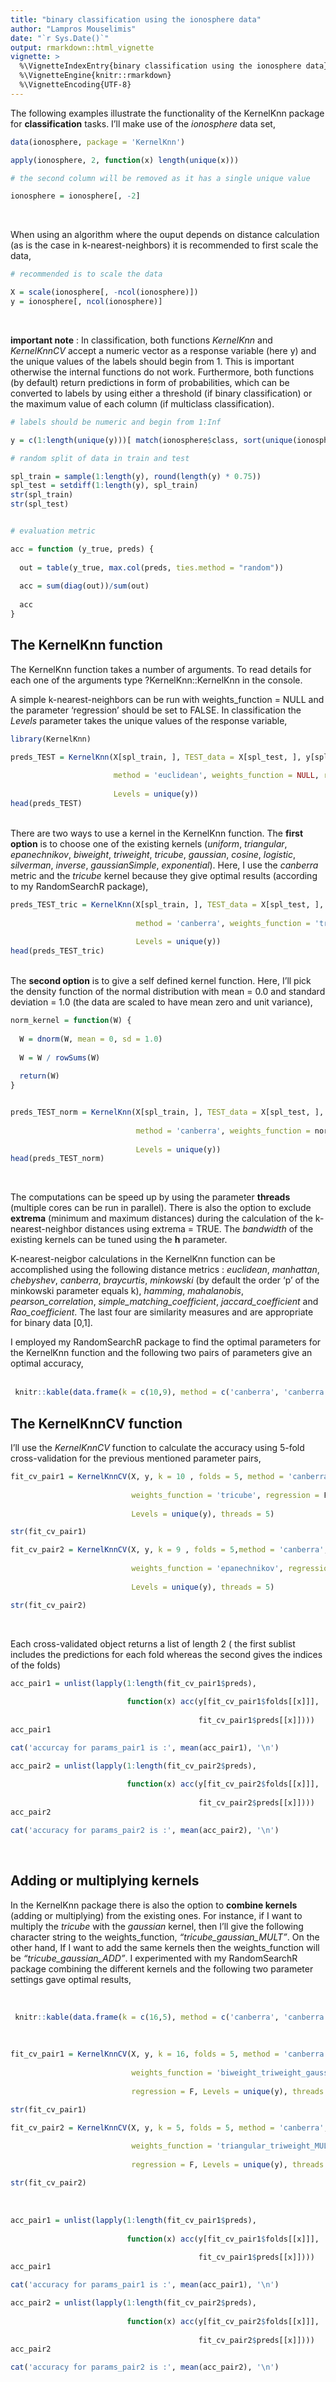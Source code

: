 ```yaml
---
title: "binary classification using the ionosphere data"
author: "Lampros Mouselimis"
date: "`r Sys.Date()`"
output: rmarkdown::html_vignette
vignette: >
  %\VignetteIndexEntry{binary classification using the ionosphere data}
  %\VignetteEngine{knitr::rmarkdown}
  %\VignetteEncoding{UTF-8}
---
```



The following examples illustrate the functionality of the KernelKnn package for **classification** tasks. I'll make use of the *ionosphere* data set, 



```r

data(ionosphere, package = 'KernelKnn')

apply(ionosphere, 2, function(x) length(unique(x)))

# the second column will be removed as it has a single unique value

ionosphere = ionosphere[, -2]
```
<br>


When using an algorithm where the ouput depends on distance calculation (as is the case in k-nearest-neighbors) it is recommended to first scale the data,


```r
# recommended is to scale the data

X = scale(ionosphere[, -ncol(ionosphere)])
y = ionosphere[, ncol(ionosphere)]
```
<br>

**important note** : In classification, both functions *KernelKnn* and *KernelKnnCV* accept a numeric vector as a response variable (here y) and the unique values of the labels should begin from 1. This is important otherwise the internal functions do not work. Furthermore, both functions (by default) return predictions in form of probabilities, which can be converted to labels by using either a threshold (if binary classification) or the maximum value of each column (if multiclass classification).


```r

# labels should be numeric and begin from 1:Inf

y = c(1:length(unique(y)))[ match(ionosphere$class, sort(unique(ionosphere$class))) ]

# random split of data in train and test

spl_train = sample(1:length(y), round(length(y) * 0.75))
spl_test = setdiff(1:length(y), spl_train)
str(spl_train)
str(spl_test)


# evaluation metric

acc = function (y_true, preds) {
  
  out = table(y_true, max.col(preds, ties.method = "random"))
  
  acc = sum(diag(out))/sum(out)
  
  acc
}

```


## The KernelKnn function

The KernelKnn function takes a number of arguments. To read details for each one of the arguments type ?KernelKnn::KernelKnn in the console. 

A simple k-nearest-neighbors can be run with weights_function = NULL and the parameter 'regression' should be set to FALSE. In classification the *Levels* parameter takes the unique values of the response variable,

```r

library(KernelKnn)

preds_TEST = KernelKnn(X[spl_train, ], TEST_data = X[spl_test, ], y[spl_train], k = 5 , 
                       
                       method = 'euclidean', weights_function = NULL, regression = F,
                       
                       Levels = unique(y))
head(preds_TEST)

```
<br>
There are two ways to use a kernel in the KernelKnn function. The **first option** is to choose one of the existing kernels (*uniform*, *triangular*, *epanechnikov*, *biweight*, *triweight*, *tricube*, *gaussian*, *cosine*, *logistic*, *silverman*, *inverse*, *gaussianSimple*, *exponential*). Here, I use the *canberra* metric and the *tricube* kernel because they give optimal results (according to my RandomSearchR package),


```r


preds_TEST_tric = KernelKnn(X[spl_train, ], TEST_data = X[spl_test, ], y[spl_train], k = 10 , 
                            
                            method = 'canberra', weights_function = 'tricube', regression = F,  
                            
                            Levels = unique(y))
head(preds_TEST_tric)

```

<br>
The **second option** is to give a self defined kernel function. Here, I'll pick the density function of the normal distribution with mean = 0.0 and standard deviation = 1.0 (the data are scaled to have mean zero and unit variance),


```r


norm_kernel = function(W) {
  
  W = dnorm(W, mean = 0, sd = 1.0)
  
  W = W / rowSums(W)
  
  return(W)
}


preds_TEST_norm = KernelKnn(X[spl_train, ], TEST_data = X[spl_test, ], y[spl_train], k = 10 , 
                            
                            method = 'canberra', weights_function = norm_kernel, regression = F, 
                            
                            Levels = unique(y))
head(preds_TEST_norm)

```
<br>

The computations can be speed up by using the parameter **threads** (multiple cores can be run in parallel). There is also the option to exclude **extrema** (minimum and maximum distances) during the calculation of the k-nearest-neighbor distances using extrema = TRUE. The *bandwidth* of the existing kernels can be tuned using the **h** parameter. 
<br>

K-nearest-neigbor calculations in the KernelKnn function can be accomplished using the following distance metrics : *euclidean*, *manhattan*, *chebyshev*, *canberra*, *braycurtis*, *minkowski* (by default the order 'p' of the minkowski parameter equals k), *hamming*, *mahalanobis*, *pearson_correlation*, *simple_matching_coefficient*, *jaccard_coefficient* and *Rao_coefficient*. The last four are similarity measures and are appropriate for binary data [0,1].
<br>

I employed my RandomSearchR package to find the optimal parameters for the KernelKnn function and the following two pairs of parameters give an optimal accuracy,
<br><br>

```r

 knitr::kable(data.frame(k = c(10,9), method = c('canberra', 'canberra'), kernel = c('tricube', 'epanechnikov')))
```


## The KernelKnnCV function
 
I'll use the *KernelKnnCV* function to calculate the accuracy using 5-fold cross-validation for the previous mentioned parameter pairs,


```r

fit_cv_pair1 = KernelKnnCV(X, y, k = 10 , folds = 5, method = 'canberra', 
                           
                           weights_function = 'tricube', regression = F, 
                           
                           Levels = unique(y), threads = 5)
```

```r
str(fit_cv_pair1)
```

```r
fit_cv_pair2 = KernelKnnCV(X, y, k = 9 , folds = 5,method = 'canberra',
                           
                           weights_function = 'epanechnikov', regression = F,
                           
                           Levels = unique(y), threads = 5)
```


```r
str(fit_cv_pair2)

```
<br>


Each cross-validated object returns a list of length 2 ( the first sublist includes the predictions for each fold whereas the second gives the indices of the folds)


```r
acc_pair1 = unlist(lapply(1:length(fit_cv_pair1$preds), 
                          
                          function(x) acc(y[fit_cv_pair1$folds[[x]]], 
                                          
                                          fit_cv_pair1$preds[[x]])))
acc_pair1

cat('accurcay for params_pair1 is :', mean(acc_pair1), '\n')

acc_pair2 = unlist(lapply(1:length(fit_cv_pair2$preds), 
                          
                          function(x) acc(y[fit_cv_pair2$folds[[x]]], 
                                          
                                          fit_cv_pair2$preds[[x]])))
acc_pair2

cat('accuracy for params_pair2 is :', mean(acc_pair2), '\n')

```
<br>


## Adding or multiplying kernels

In the KernelKnn package there is also the option to **combine kernels** (adding or multiplying) from the existing ones. For instance, if I want to multiply the *tricube* with the *gaussian* kernel, then I'll give the following character string to the weights_function, *"tricube_gaussian_MULT"*. On the other hand, If I want to add the same kernels then the weights_function will be *"tricube_gaussian_ADD"*. I experimented with my RandomSearchR package combining the different kernels and the following two parameter settings gave optimal results, 

<br>

```r

 knitr::kable(data.frame(k = c(16,5), method = c('canberra', 'canberra'), kernel = c('biweight_triweight_gaussian_MULT', 'triangular_triweight_MULT')))
```

<br>

```r

fit_cv_pair1 = KernelKnnCV(X, y, k = 16, folds = 5, method = 'canberra', 
                           
                           weights_function = 'biweight_triweight_gaussian_MULT', 
                           
                           regression = F, Levels = unique(y), threads = 5)
```

```r
str(fit_cv_pair1)
```

```r

fit_cv_pair2 = KernelKnnCV(X, y, k = 5, folds = 5, method = 'canberra', 
                           
                           weights_function = 'triangular_triweight_MULT', 
                           
                           regression = F, Levels = unique(y), threads = 5)

```

```r
str(fit_cv_pair2)

```
<br>

```r
acc_pair1 = unlist(lapply(1:length(fit_cv_pair1$preds), 
                          
                          function(x) acc(y[fit_cv_pair1$folds[[x]]], 
                                          
                                          fit_cv_pair1$preds[[x]])))
acc_pair1

cat('accuracy for params_pair1 is :', mean(acc_pair1), '\n')

acc_pair2 = unlist(lapply(1:length(fit_cv_pair2$preds), 
                          
                          function(x) acc(y[fit_cv_pair2$folds[[x]]],
                                          
                                          fit_cv_pair2$preds[[x]])))
acc_pair2

cat('accuracy for params_pair2 is :', mean(acc_pair2), '\n')

```
<br>

